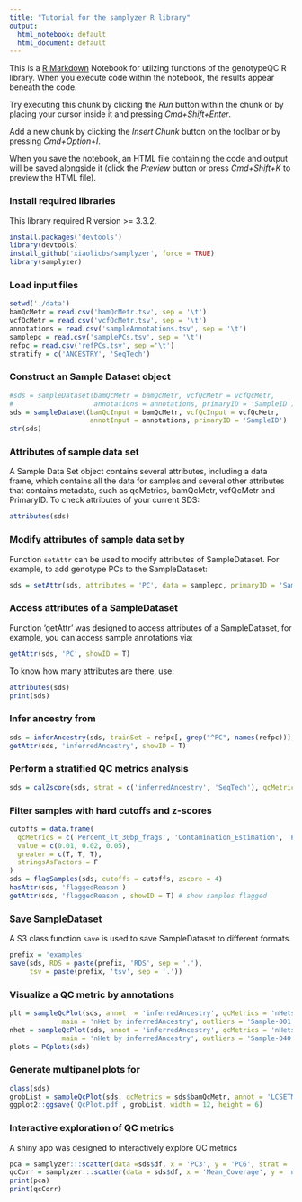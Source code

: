 ```yaml
---
title: "Tutorial for the samplyzer R library"
output:
  html_notebook: default
  html_document: default
---
```


This is a [R Markdown](http://rmarkdown.rstudio.com) Notebook for utilzing functions of the genotypeQC R library. When you execute code within the notebook, the results appear beneath the code.

Try executing this chunk by clicking the *Run* button within the chunk or by placing your cursor inside it and pressing *Cmd+Shift+Enter*.

Add a new chunk by clicking the *Insert Chunk* button on the toolbar or by pressing *Cmd+Option+I*.

When you save the notebook, an HTML file containing the code and output will be saved alongside it (click the *Preview* button or press *Cmd+Shift+K* to preview the HTML file).

### Install required libraries
This library required R version >= 3.3.2.
```r
install.packages('devtools')
library(devtools)
install_github('xiaolicbs/samplyzer', force = TRUE)
library(samplyzer)
```

### Load input files
```r
setwd('./data')
bamQcMetr = read.csv('bamQcMetr.tsv', sep = '\t')
vcfQcMetr = read.csv('vcfQcMetr.tsv', sep = '\t')
annotations = read.csv('sampleAnnotations.tsv', sep = '\t')
samplepc = read.csv('samplePCs.tsv', sep = '\t')
refpc = read.csv('refPCs.tsv', sep ='\t')
stratify = c('ANCESTRY', 'SeqTech')
```

### Construct an Sample Dataset object
```r
#sds = sampleDataset(bamQcMetr = bamQcMetr, vcfQcMetr = vcfQcMetr, 
#                    annotations = annotations, primaryID = 'SampleID')
sds = sampleDataset(bamQcInput = bamQcMetr, vcfQcInput = vcfQcMetr, 
                    annotInput = annotations, primaryID = 'SampleID')
str(sds)

```

### Attributes of sample data set
A Sample Data Set object contains several attributes, including a data frame, which contains all the data for samples and
several other attributes that contains metadata, such as qcMetrics, bamQcMetr, vcfQcMetr and PrimaryID. To check attributes of your current SDS:
```r
attributes(sds)
```
### Modify attributes of sample data set by
Function `setAttr` can be used to modify attributes of SampleDataset. For example, to add genotype PCs to the SampleDataset:
```r
sds = setAttr(sds, attributes = 'PC', data = samplepc, primaryID = 'SampleID')
```

### Access attributes of a SampleDataset
Function 'getAttr' was designed to access attributes of a SampleDataset, for example, you can access sample annotations via:
```r
getAttr(sds, 'PC', showID = T)
```
To know how many attributes are there, use:
```r
attributes(sds)
print(sds)
```
### Infer ancestry from
```r
sds = inferAncestry(sds, trainSet = refpc[, grep("^PC", names(refpc))], knownAncestry = refpc$group)
getAttr(sds, 'inferredAncestry', showID = T)
```

### Perform a stratified QC metrics analysis
```r
sds = calZscore(sds, strat = c('inferredAncestry', 'SeqTech'), qcMetrics = sds$vcfQcMetr)
```

### Filter samples with hard cutoffs and z-scores
```r
cutoffs = data.frame(
  qcMetrics = c('Percent_lt_30bp_frags', 'Contamination_Estimation', 'Percent_Chimeric_Reads'),
  value = c(0.01, 0.02, 0.05),
  greater = c(T, T, T),
  stringsAsFactors = F
)
sds = flagSamples(sds, cutoffs = cutoffs, zscore = 4)
hasAttr(sds, 'flaggedReason')
getAttr(sds, 'flaggedReason', showID = T) # show samples flagged
```

### Save SampleDataset
A S3 class function `save` is used to save SampleDataset to different formats.
```r
prefix = 'examples'
save(sds, RDS = paste(prefix, 'RDS', sep = '.'),
     tsv = paste(prefix, 'tsv', sep = '.'))
```

### Visualize a QC metric by annotations
```r
plt = sampleQcPlot(sds, annot  = 'inferredAncestry', qcMetrics = 'nHets', geom = 'scatter',
             main = 'nHet by inferredAncestry', outliers = 'Sample-001', show = T)
nhet = sampleQcPlot(sds, annot = 'inferredAncestry', qcMetrics = 'nHets', geom = 'scatter',
             main = 'nHet by inferredAncestry', outliers = 'Sample-040', show = T)
plots = PCplots(sds)
```

### Generate multipanel plots for
```r
class(sds)
grobList = sampleQcPlot(sds, qcMetrics = sds$bamQcMetr, annot = 'LCSETMax', geom = 'scatter', ncols = 3, outliers = 'Sample-001')
ggplot2::ggsave('QcPlot.pdf', grobList, width = 12, height = 6)
```



### Interactive exploration of QC metrics
A shiny app was designed to interactively explore QC metrics
```r
pca = samplyzer:::scatter(data =sds$df, x = 'PC3', y = 'PC6', strat = 'LCSETMax',outliers = 'Sample-001', primaryID = sds$primaryID)
qcCorr = samplyzer:::scatter(data = sds$df, x = 'Mean_Coverage', y = 'nHets', strat = 'SeqTech', outliers = 'Sample-001', primaryID = sds$primaryID)
print(pca)
print(qcCorr)
```
